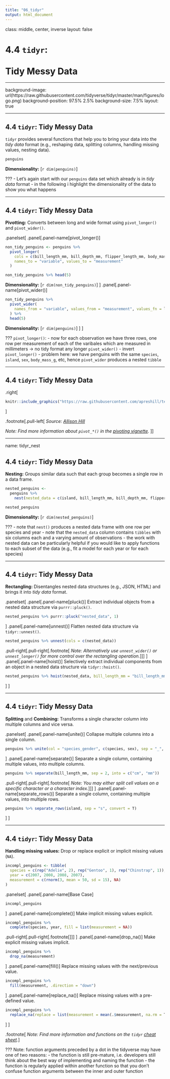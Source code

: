 ```yaml
---
title: "06_tidyr"
output: html_document
---
```


class: middle, center, inverse
layout: false

# 4.4 `tidyr`:<br><br>Tidy Messy Data

---

background-image: url(https://raw.githubusercontent.com/tidyverse/tidyr/master/man/figures/logo.png)
background-position: 97.5% 2.5%
background-size: 7.5%
layout: true

---

## 4.4 `tidyr`: Tidy Messy Data

`tidyr` provides several functions that help you to bring your data into the *tidy data* format (e.g., reshaping data, splitting columns, handling missing values, nesting data).

```r
penguins
```

**Dimensionality:** [`r dim(penguins)`]

???
- Let's again start with our `penguins` data set which already is in *tidy data* format
- in the following i highlight the dimensionality of the data to show you what happens

---

## 4.4 `tidyr`: Tidy Messy Data

**Pivotting:** Converts between long and wide format using `pivot_longer()` and `pivot_wider()`.

.panelset[
.panel[.panel-name[pivot_longer()]
```r
non_tidy_penguins <- penguins %>% 
  pivot_longer(
    cols = c(bill_length_mm, bill_depth_mm, flipper_length_mm, body_mass_g),
    names_to = "variable", values_to = "measurement"
  )

non_tidy_penguins %>% head(5)
```
**Dimensionality:** [`r dim(non_tidy_penguins)`]
]
.panel[.panel-name[pivot_wider()]
```r
non_tidy_penguins %>% 
  pivot_wider(
    names_from = "variable", values_from = "measurement", values_fn = list
  ) %>%
  head(5)
```
**Dimensionality:** [`r dim(penguins)`]
]
]

???
`pivot_longer()`:
- now for each observation we have three rows, one row per measurement of each of the varibales which are measured in millimeters -> no tidy format any longer
`pivot_wider()`
- invert `pivot_longer()`
- problem here: we have penguins with the same `species`, `island`, `sex`, `body_mass_g`, etc, hence `pivot_wider` produces a nested `tibble`

---

## 4.4 `tidyr`: Tidy Messy Data

.right[
```r
knitr::include_graphics("https://raw.githubusercontent.com/apreshill/teachthat/master/pivot/pivot_longer_smaller.gif")
```
]

.footnote[.pull-left[
*Source: [Allison Hill](https://github.com/apreshill/teachthat/blob/master/pivot/pivot_longer_smaller.gif)*

<i>Note: Find more information about `pivot_*()` in the [pivoting vignette](https://tidyr.tidyverse.org/articles/pivot.html).</i>
]]

---

name: tidyr_nest

## 4.4 `tidyr`: Tidy Messy Data

**Nesting:** Groups similar data such that each group becomes a single row in a data frame.

```r
nested_penguins <- 
  penguins %>% 
    nest(nested_data = c(island, bill_length_mm, bill_depth_mm, flipper_length_mm, body_mass_g, sex))

nested_penguins
```

**Dimensionality:** [`r dim(nested_penguins)`]

???
- note that `nest()` produces a nested data frame with one row per species and year
- note that the `nested_data` column contains `tibbles` with six columns each and a varying amount of observations
- the work with nested data can be particularly helpful if you would like to apply functions to each subset of the data (e.g., fit a model for each year or for each species)

---

## 4.4 `tidyr`: Tidy Messy Data

**Rectangling:** Disentangles nested data structures (e.g., JSON, HTML) and brings it into *tidy data* format.

.panelset[
.panel[.panel-name[pluck()]
Extract individual objects from a nested data structure via `purrr::pluck()`.
```r
nested_penguins %>% purrr::pluck("nested_data", 1)
```
]
.panel[.panel-name[unnest()]
Flatten nested data structure via `tidyr::unnest()`.
```r
nested_penguins %>% unnest(cols = c(nested_data)) 
```
.pull-right[.pull-right[.footnote[
*Note: Alternatively use `unnest_wider()` or `unnest_longer()` for more control over the rectangling operation.*
]]]
]
.panel[.panel-name[hoist()]
Selectively extract individual components from an object in a nested data structure via `tidyr::hoist()`.
```r
nested_penguins %>% hoist(nested_data, bill_length_mm = "bill_length_mm")
```
]
]

---

## 4.4 `tidyr`: Tidy Messy Data

**Splitting** and **Combining:** Transforms a single character column into multiple columns and vice versa.

.panelset[
.panel[.panel-name[unite()]
Collapse multiple columns into a single column.
```r
penguins %>% unite(col = "species_gender", c(species, sex), sep = "_", remove = T)
```
]
.panel[.panel-name[separate()]
Separate a single column, containing multiple values, into multiple columns.
```r
penguins %>% separate(bill_length_mm, sep = 2, into = c("cm", "mm"))
```
.pull-right[.pull-right[.footnote[
*Note: You may either split cell values on a specific character or a character index.*
]]]
]
.panel[.panel-name[separate_rows()]
Separate a single column, containing multiple values, into multiple rows.
```r
penguins %>% separate_rows(island, sep = "s", convert = T)
```
]
]

---

## 4.4 `tidyr`: Tidy Messy Data

**Handling missing values:** Drop or replace explicit or implicit missing values (`NA`).

```r
incompl_penguins <- tibble(
  species = c(rep("Adelie", 2), rep("Gentoo", 1), rep("Chinstrap", 1)),
  year = c(2007, 2008, 2008, 2007),
  measurement = c(rnorm(3, mean = 50, sd = 15), NA)
)
```

.panelset[
.panel[.panel-name[Base Case]
```r
incompl_penguins
```
]
.panel[.panel-name[complete()]
Make implicit missing values explicit.
```r
incompl_penguins %>% 
  complete(species, year, fill = list(measurement = NA))
```
.pull-right[.pull-right[.footnote[
]]]
]
.panel[.panel-name[drop_na()]
Make explicit missing values implicit.
```r
incompl_penguins %>% 
  drop_na(measurement)
```
]
.panel[.panel-name[fill()]
Replace missing values with the next/previous value.
```r
incompl_penguins %>% 
  fill(measurement, .direction = "down")
```
]
.panel[.panel-name[replace_na()]
Replace missing values with a pre-defined value.
```r
incompl_penguins %>%
  replace_na(replace = list(measurement = mean(.$measurement, na.rm = T)))
```
]
]

.footnote[
*Note: Find more information and functions on the `tidyr` [cheat sheet](https://raw.githubusercontent.com/rstudio/cheatsheets/master/data-import.pdf).*
]

???
Note: function arguments preceded by a dot in the tidyverse may have one of two reasons:
- the function is still pre-mature, i.e. developers still think about the best way of implementing and naming the function
- the function is regularly applied within another function so that you don't confuse function arguments between the inner and outer function
